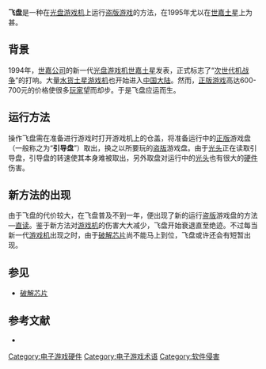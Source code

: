 {{NoteTA
| G1=Games
}}
'''飞盘'''是一种在[[光盘|光盘]][[游戏机|游戏机]]上运行[[盗版|盗版]][[电子游戏|游戏]]的方法，在1995年尤以在[[世嘉土星|世嘉土星]]上为甚。

== 背景 ==

1994年，[[世嘉公司|世嘉公司]]的新一代[[光盘|光盘]][[游戏机|游戏机]][[世嘉土星|世嘉土星]]发表，正式标志了“[[游戏机历史_(第五世代)|次世代机战争]]”的打响。大量[[水货|水货]][[SEGA_Saturn|土星游戏机]]也开始进入[[中国大陆|中国大陆]]。然而，[[正版|正版]][[游戏|游戏]]高达600-700元的价格使很多[[玩家|玩家]]望而却步。于是飞盘应运而生。

== 运行方法 ==

操作飞盘需在准备进行游戏时打开游戏机上的仓盖，将准备运行中的[[正版|正版]]游戏盘（一般称之为“'''引导盘'''”）取出，换之以所要玩的[[盗版|盗版]]游戏盘。由于[[光盘驱动器|光头]]正在读取引导盘，引导盘的转速使其本身难被取出，另外取盘对运行中的[[光盘驱动器|光头]]也有很大的[[硬件|硬件]]伤害。

== 新方法的出现 ==

由于飞盘的代价较大，在飞盘普及不到一年，便出现了新的运行[[盗版|盗版]]游戏盘的方法—[[直读|直读]]。鉴于新方法对[[游戏机|游戏机]]的伤害大大减少，飞盘开始衰退直至绝迹。不过每当新一代[[游戏机|游戏机]]出现之时，由于[[破解芯片|破解芯片]]尚不能马上到位，飞盘或许还会有短暂出现。

==参见==
* [[破解芯片|破解芯片]]

==参考文献==
*{{cite journal | url=http://games.sina.com.cn/newgames/2004/04/041618993.shtml | title=不能忘却的游戏回忆二十二：飞盘 | journal=《[[电子游戏软件|电子游戏软件]]》 | year=2004年 | volume=第10期 | issn=10065032}}

[[Category:电子游戏硬件|Category:电子游戏硬件]]
[[Category:电子游戏术语|Category:电子游戏术语]]
[[Category:软件侵害|Category:软件侵害]]